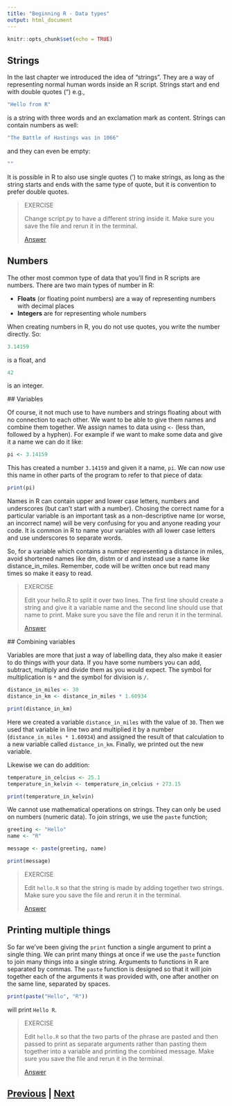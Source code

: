 ```yaml
---
title: "Beginning R - Data types"
output: html_document
---
```


```r
knitr::opts_chunk$set(echo = TRUE)
```

## Strings

In the last chapter we introduced the idea of "strings". They are a way of 
representing normal human words inside an R script. Strings start and end with 
double quotes (") e.g.,

```R
"Hello from R"
```

is a string with three words and an exclamation mark as content.
Strings can contain numbers as well:

```R
"The Battle of Hastings was in 1066"
```

and they can even be empty:

```R
""
```

It is possible in R to also use single quotes (') to make strings, 
as long as the string starts and ends with the same type of quote, 
but it is convention to prefer double quotes.

> EXERCISE
>
> Change script.py to have a different string inside it. 
> Make sure you save the file and rerun it in the terminal.
> 
> [Answer](getting_started_answer01.html)

## Numbers

The other most common type of data that you'll find in R scripts are numbers. 
There are two main types of number in R:

* **Floats** (or floating point numbers) are a way of representing numbers with decimal places
* **Integers** are for representing whole numbers

When creating numbers in R, you do not use quotes, you write the number directly. So:

```R
3.14159
```

is a float, and

```R
42
```

is an integer.

## Variables

Of course, it not much use to have numbers and strings floating about with no 
connection to each other. We want to be able to give them names and combine 
them together. We assign names to data using `<-` (less than, followed by 
a hyphen). For example if we want to make some data and give it a name we can do it like:

```R
pi <- 3.14159
```

This has created a number `3.14159` and given it a name, `pi`. We can now use 
this name in other parts of the program to refer to that piece of data:

```R
print(pi)
```

Names in R can contain upper and lower case letters, numbers and underscores 
(but can't start with a number). Chosing the correct name for a particular 
variable is an important task as a non-descriptive name (or worse, 
an incorrect name) will be very confusing for you and anyone reading your code. 
It is common in R to name your variables with all lower case letters and 
use underscores to separate words.

So, for a variable which contains a number representing a distance in miles, 
avoid shortened names like dm, distm or d and instead use a name like distance_in_miles. 
Remember, code will be written once but read many times so make it easy to read.

> EXERCISE
>
> Edit your hello.R to split it over two lines. The first line should create 
> a string and give it a variable name and the second line should use that 
> name to print. Make sure you save the file and rerun it in the terminal.
>
> [Answer](getting_started_answer02.html)

## Combining variables

Variables are more that just a way of labelling data, they also make it easier 
to do things with your data. If you have some numbers you can add, subtract, 
multiply and divide them as you would expect. The symbol for multiplication 
is `*` and the symbol for division is `/`.

```R
distance_in_miles <- 30
distance_in_km <- distance_in_miles * 1.60934

print(distance_in_km)
```

Here we created a variable `distance_in_miles` with the value of `30`. 
Then we used that variable in line two and multiplied it by a number 
(`distance_in_miles * 1.60934`) and assigned the result of that 
calculation to a new variable called `distance_in_km`. Finally, we 
printed out the new variable.

Likewise we can do addition:

```R
temperature_in_celcius <- 25.1
temperature_in_kelvin <- temperature_in_celcius + 273.15

print(temperature_in_kelvin)
```

We cannot use mathematical operations on strings. They can only be used
on numbers (numeric data). To join strings, we use the `paste` function;


```R
greeting <- "Hello"
name <- "R"

message <- paste(greeting, name)

print(message)
```

> EXERCISE
>
> Edit `hello.R` so that the string is made by adding together two strings. 
> Make sure you save the file and rerun it in the terminal.
>
> [Answer](data_types_answer03.html)

## Printing multiple things

So far we've been giving the `print` function a single argument to 
print a single thing. We can print many things at once if we use 
the `paste` function to join many things into a single string.
Arguments to functions in R are separated by commas. 
The `paste` function is designed so that it will join together each of 
the arguments it was provided with, one after another on the same 
line, separated by spaces.

```R
print(paste("Hello", "R"))
```

will print `Hello R`.

> EXERCISE
>
> Edit `hello.R` so that the two parts of the phrase are pasted and then passed to 
> print as separate arguments rather than pasting them together into a variable 
> and printing the combined message. Make sure you save the file 
> and rerun it in the terminal.
>
> [Answer](getting_started_answer04.html)

## [Previous](getting_started.html) | [Next](lists.html)
